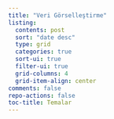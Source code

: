 ---
title: "Veri Görselleştirme"
listing:
  contents: post
  sort: "date desc"
  type: grid
  categories: true
  sort-ui: true
  filter-ui: true
  grid-columns: 4
  grid-item-align: center
comments: false
repo-actions: false
toc-title: Temalar
---

